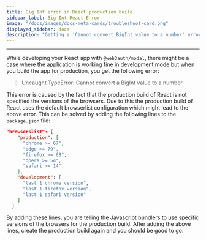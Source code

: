 ```yaml
---
title: Big Int error in React production build.
sidebar_label: Big Int React Error
image: "/docs/images/docs-meta-cards/troubleshoot-card.png"
displayed_sidebar: docs
description: "Getting a 'Cannot convert BigInt value to a number' error in your React production build? Here's how to fix it."
---
```


---

While developing your React app with `@web3auth/modal`, there might be a case where the application is working fine in development mode but when you
build the app for production, you get the following error:

> Uncaught TypeError: Cannot convert a BigInt value to a number

This error is caused by the fact that the production build of React is not specified the versions of the browsers. Due to this the production build of
React uses the default browserlist configuration which might lead to the above error. This can be solved by adding the following lines to the
`package.json` file:

```json title="package.json"
"browserslist": {
    "production": [
      "chrome >= 67",
      "edge >= 79",
      "firefox >= 68",
      "opera >= 54",
      "safari >= 14"
    ],
    "development": [
      "last 1 chrome version",
      "last 1 firefox version",
      "last 1 safari version"
    ]
  }
```

By adding these lines, you are telling the Javascript bundlers to use specific versions of the browsers for the production build. After adding the
above lines, create the production build again and you should be good to go.
